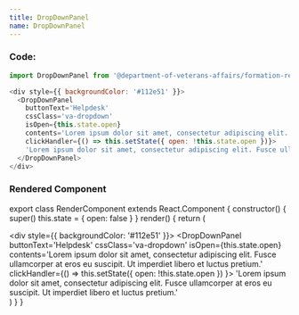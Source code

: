 ```yaml
---
title: DropDownPanel
name: DropDownPanel
---
```



### Code:
```javascript
import DropDownPanel from '@department-of-veterans-affairs/formation-react/DropDownPanel'

<div style={{ backgroundColor: '#112e51' }}>
  <DropDownPanel
    buttonText='Helpdesk'
    cssClass='va-dropdown'
    isOpen={this.state.open}
    contents='Lorem ipsum dolor sit amet, consectetur adipiscing elit. Fusce ullamcorper at eros eu suscipit. Ut imperdiet libero et luctus pretium.'
    clickHandler={() => this.setState({ open: !this.state.open })}>
    'Lorem ipsum dolor sit amet, consectetur adipiscing elit. Fusce ullamcorper at eros eu suscipit. Ut imperdiet libero et luctus pretium.'
  </DropDownPanel>
</div>
```

### Rendered Component
export class RenderComponent extends React.Component {
  constructor() {
    super()
    this.state = {
      open: false
    }
  }
  render() {
    return (
      <div className="rendered-component">
        <div style={{ backgroundColor: '#112e51' }}>
          <DropDownPanel
            buttonText='Helpdesk'
            cssClass='va-dropdown'
            isOpen={this.state.open}
            contents='Lorem ipsum dolor sit amet, consectetur adipiscing elit. Fusce ullamcorper at eros eu suscipit. Ut imperdiet libero et luctus pretium.'
            clickHandler={() => this.setState({ open: !this.state.open }) }>
            'Lorem ipsum dolor sit amet, consectetur adipiscing elit. Fusce ullamcorper at eros eu suscipit. Ut imperdiet libero et luctus pretium.'
          </DropDownPanel>
        </div>
      </div>
    )
  }
}

<RenderComponent />
